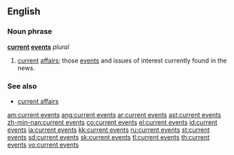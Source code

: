 ==English==

===Noun phrase===
'''[[current]] [[events]]''' ''plural''

# [[current]] [[affairs]]; those [[event]]s and issues of interest currently found in the news.

===See also===
*[[current affairs]]

[[am:current events]]
[[ang:current events]]
[[ar:current events]]
[[ast:current events]]
[[zh-min-nan:current events]]
[[co:current events]]
[[el:current events]]
[[id:current events]]
[[ia:current events]]
[[kk:current events]]
[[ru:current events]]
[[st:current events]]
[[sd:current events]]
[[sk:current events]]
[[tl:current events]]
[[th:current events]]
[[vo:current events]]